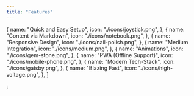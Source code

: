 ---
title: "Features"
---

  {
    name: "Quick and Easy Setup",
    icon: "./icons/joystick.png",
  },
  {
    name: "Content via Markdown",
    icon: "./icons/notebook.png",
  },
  {
    name: "Responsive Design",
    icon: "./icons/nail-polish.png",
  },
  {
    name: "Medium Integration",
    icon: "./icons/medium.png",
  },
  {
    name: "Animations",
    icon: "./icons/gem-stone.png",
  },
  {
    name: "PWA (Offline Support)",
    icon: "./icons/mobile-phone.png",
  },
  {
    name: "Modern Tech-Stack",
    icon: "./icons/gatsby.png",
  },
  {
    name: "Blazing Fast",
    icon: "./icons/high-voltage.png",
  },
]

;
